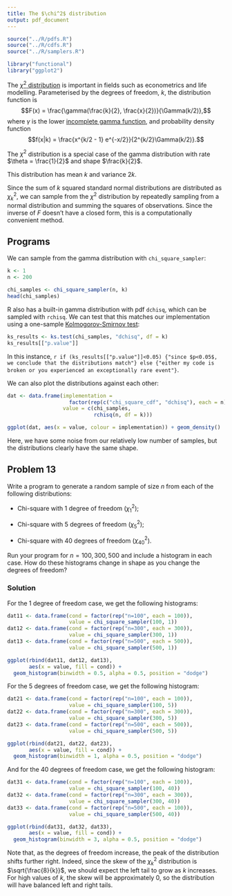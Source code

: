 ```yaml
---
title: The $\chi^2$ distribution
output: pdf_document
---
```

```r
source("../R/pdfs.R")
source("../R/cdfs.R")
source("../R/samplers.R")

library("functional")
library("ggplot2")
```

The [$\chi^2$ distribution](https://en.wikipedia.org/wiki/Chi-squared_distribution) is important in fields such as econometrics and life modelling. Parameterised by the degrees of freedom, $k$, the distribution function is $$F(x) = \frac{\gamma(\frac{k}{2}, \frac{x}{2})}{\Gamma(k/2)},$$ where $\gamma$ is the lower [incomplete gamma function](https://en.wikipedia.org/wiki/Incomplete_gamma_function), and probability density function $$f(x|k) = \frac{x^{k/2 - 1} e^{-x/2}}{2^{k/2}\Gamma(k/2)}.$$

The $\chi^2$ distribution is a special case of the gamma distribution with rate $\theta = \frac{1}{2}$ and shape $\frac{k}{2}$.

This distribution has mean $k$ and variance $2k$.

Since the sum of $k$ squared standard normal distributions are distributed as $\chi_k^2$, we can sample from the $\chi^2$ distribution by repeatedly sampling from a normal distribution and summing the squares of observations. Since the inverse of $F$ doesn't have a closed form, this is a computationally convenient method.

## Programs

We can sample from the gamma distribution with `chi_square_sampler`:

```r
k <- 1
n <- 200

chi_samples <- chi_square_sampler(n, k)
head(chi_samples)
```

R also has a built-in gamma distribution with pdf `dchisq`, which can be sampled with `rchisq`. We can test that this matches our implementation using a one-sample [Kolmogorov-Smirnov test](https://en.wikipedia.org/wiki/Kolmogorov%E2%80%93Smirnov_test):

```r
ks_results <- ks.test(chi_samples, "dchisq", df = k)
ks_results[["p.value"]]
```

In this instance, `r if (ks_results[["p.value"]]<0.05) {"since $p<0.05$, we conclude that the distributions match"} else {"either my code is broken or you experienced an exceptionally rare event"}`.

We can also plot the distributions against each other:
```r
dat <- data.frame(implementation =
                    factor(rep(c("chi_square_cdf", "dchisq"), each = n)),
                  value = c(chi_samples,
                            rchisq(n, df = k)))

ggplot(dat, aes(x = value, colour = implementation)) + geom_density()
```

Here, we have some noise from our relatively low number of samples, but the distributions clearly have the same shape.

## Problem 13

Write a program to generate a random sample of size $n$ from each of the following distributions:

- Chi-square with 1 degree of freedom ($\chi^2_1$);

- Chi-square with 5 degrees of freedom ($\chi^2_5$);

- Chi-square with 40 degrees of freedom ($\chi^2_{40}$).

Run your program for $n = 100, 300, 500$ and include a histogram in each case. How do these histograms change in shape as you change the degrees of freedom?

### Solution

For the 1 degree of freedom case, we get the following histograms:

```r
dat11 <- data.frame(cond = factor(rep("n=100", each = 100)),
                    value = chi_square_sampler(100, 1))
dat12 <- data.frame(cond = factor(rep("n=300", each = 300)),
                    value = chi_square_sampler(300, 1))
dat13 <- data.frame(cond = factor(rep("n=500", each = 500)),
                    value = chi_square_sampler(500, 1))

ggplot(rbind(dat11, dat12, dat13),
       aes(x = value, fill = cond)) +
  geom_histogram(binwidth = 0.5, alpha = 0.5, position = "dodge")
```

For the 5 degrees of freedom case, we get the following histogram:

```r
dat21 <- data.frame(cond = factor(rep("n=100", each = 100)),
                    value = chi_square_sampler(100, 5))
dat22 <- data.frame(cond = factor(rep("n=300", each = 300)),
                    value = chi_square_sampler(300, 5))
dat23 <- data.frame(cond = factor(rep("n=500", each = 500)),
                    value = chi_square_sampler(500, 5))

ggplot(rbind(dat21, dat22, dat23),
       aes(x = value, fill = cond)) +
  geom_histogram(binwidth = 1, alpha = 0.5, position = "dodge")
```

And for the 40 degrees of freedom case, we get the following histogram:

```r
dat31 <- data.frame(cond = factor(rep("n=100", each = 100)),
                    value = chi_square_sampler(100, 40))
dat32 <- data.frame(cond = factor(rep("n=300", each = 300)),
                    value = chi_square_sampler(300, 40))
dat33 <- data.frame(cond = factor(rep("n=500", each = 100)),
                    value = chi_square_sampler(500, 40))

ggplot(rbind(dat31, dat32, dat33),
       aes(x = value, fill = cond)) +
  geom_histogram(binwidth = 3, alpha = 0.5, position = "dodge")
```

Note that, as the degrees of freedom increase, the peak of the distribution shifts further right. Indeed, since the skew of the $\chi^2_k$ distribution is $\sqrt{\frac{8}{k}}$, we should expect the left tail to grow as $k$ increases. For high values of $k$, the skew will be approximately 0, so the distribution will have balanced left and right tails.